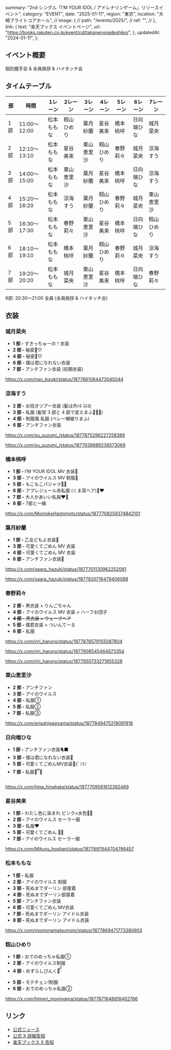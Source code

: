   summary: "2nd シングル「I’M YOUR IDOL / アドレナリンゲーム」リリースイベント",
  category: "EVENT",
  date: "2025-01-11",
  region: "東京",
  location: "大崎ブライトコアホール",
  // image: {
  //   path: "/events/2025/",
  //   ref: "",
  // },
  link: {
    text: "楽天ブックス イベントページ",
    url: "https://books.rakuten.co.jp/event/cd/takanenonadeshiko/",
  },
  updatedAt: "2024-01-11",
};

## イベント概要

個別握手会 & 全員挨拶 & ハイタッチ会

## タイムテーブル

| 部  | 時間         | 1レーン    | 2レーン    | 3レーン    | 4レーン    | 5レーン  | 6レーン    | 7レーン    |
| --- | ------------ | ---------- | ---------- | ---------- | ---------- | -------- | ---------- | ---------- |
| 1部 | 11:00〜12:00 | 松本ももな | 籾山ひめり | 葉月紗蘭   | 星谷美来   | 橋本桃呼 | 日向端ひな | 城月菜央   |
| 2部 | 12:10〜13:10 | 松本ももな | 星谷美来   | 東山恵里沙 | 籾山ひめり | 春野莉々 | 城月菜央   | 涼海すう   |
| 3部 | 14:00〜15:00 | 松本ももな | 東山恵里沙 | 葉月紗蘭   | 星谷美来   | 橋本桃呼 | 日向端ひな | 涼海すう   |
| 4部 | 15:20〜16:20 | 松本ももな | 涼海すう   | 葉月紗蘭   | 籾山ひめり | 春野莉々 | 城月菜央   | 東山恵里沙 |
| 5部 | 16:30〜17:30 | 松本ももな | 春野莉々   | 東山恵里沙 | 星谷美来   | 橋本桃呼 | 日向端ひな | 籾山ひめり |
| 6部 | 18:10〜19:10 | 松本ももな | 橋本桃呼   | 葉月紗蘭   | 籾山ひめり | 春野莉々 | 城月菜央   | 涼海すう   |
| 7部 | 19:20〜20:20 | 松本ももな | 城月菜央   | 東山恵里沙 | 星谷美来   | 橋本桃呼 | 日向端ひな | 春野莉々   |

8部: 20:30〜21:00 全員 (全員挨拶 & ハイタッチ会)

## 衣装

### 城月菜央

- **1 部 -** すきっちゅーの！衣装
- **2 部 -** 秘密🤫♡
- **4 部 -** 秘密🤫♡
- **6 部 -** 僕は君になれない衣装
- **7 部 -** アンチファン衣装 (初期衣装)

https://x.com/nao_kizuki/status/1877661084473045044

### 涼海すう

- **2 部 -** お招きツアー衣装 (髪は外ﾊﾈ ｽﾙﾖ)
- **3 部 -** 私服 (髪型 3 部と 4 部で変えまふ💆🏻‍♀️)
- **4 部 -** 制服風 私服 (ベレー帽被りまふ)
- **6 部 -** アンチファン衣装

https://x.com/su_suzumi_/status/1877875296227258389

https://x.com/su_suzumi_/status/1877939889238573069

### 橋本桃呼

- **1 部 -** I’M YOUR IDOL MV 衣装🤍
- **3 部 -** アイのウイルス MV 制服🏫
- **5 部 -** もこもこパジャマ🐰🎀
- **6 部 -** アプレジュール赤私服 (くま耳ヘア)🧸❤️
- **7 部 -** 大人かあいい私服❤︎︎🍷
- **8 部 -** 7部と一緒

https://x.com/MomokoHashimoto/status/1877708259374842101

### 葉月紗蘭

- **1 部 -** 乙女どもよ衣装🤎
- **3 部 -** 可愛くてごめん MV 衣装
- **4 部 -** 可愛くてごめん MV 衣装
- **6 部 -** アンチファン衣装🌸

https://x.com/saara_hazuki/status/1877701130962252081

https://x.com/saara_hazuki/status/1877920716479406088

### 春野莉々

- **2 部 -** 黒衣装 × りんごちゃん
- **4 部 -** アイのウイルス MV 衣装 × ハーフお団子
- ~~**4 部 -** 黒衣装 × ウェーブヘア~~
- **5 部 -** 僕君衣装 × ついんてーる
- **6 部 -** 私服

https://x.com/riri_haruno/status/1877878579155087804

https://x.com/riri_haruno/status/1877908545464873354

https://x.com/riri_haruno/status/1877950733271855328

### 東山恵里沙

- **2 部 -** アンチファン
- **3 部 -** アイのウイルス
- **4 部 -** 私服①
- **5 部 -** 私服②
- **7 部 -** 私服③

https://x.com/erisahigasiyama/status/1877849475219091918

### 日向端ひな

- **1 部 -** アンチファン衣装🐈‍⬛
- **3 部 -** 僕は君になれない衣装🍋
- **5 部 -** 可愛くてごめんMV衣装💖ﾋﾟﾝｸﾉ
- **7 部 -** 私服🐰ྀི🩶

https://x.com/hina_hinahata/status/1877709581612392489

### 星谷美来

- **1 部 -** わたし色に染まれ ピンク×水色🩷🩵
- **2 部 -** アイのウイルス セーラー服
- **3 部 -** 私服❤️
- **5 部 -** 可愛くてごめん 🎀💗
- **7 部 -** アイのウイルス セーラー服

https://x.com/Mikuru_hositani/status/1877697944704766457

### 松本ももな

- **1 部 -** 私服
- **2 部 -** アイのウイルス 制服
- **3 部 -** 死ぬまでダーリン 部屋着
- **4 部 -** 死ぬまでダーリン部屋着
- **5 部 -** アンチファン衣装
- **6 部 -** 可愛くてごめん MV衣装
- **7 部 -** 死ぬまでダーリン アイドル衣装
- **8 部 -** 死ぬまでダーリン アイドル衣装

https://x.com/momonamatsumoto/status/1877869471773380903

### 籾山ひめり

- **1 部 -** おでのめっちゃ私服①
- **2 部 -** アイのウイルス制服
- **4 部 -** めずらしぴんく🎀ིྀ
- **5 部 -** モテチェン!制服
- **6 部 -** おでのめっちゃ私服②

https://x.com/himeri_momiyama/status/1877871648818462766

## リンク

- [公式ニュース](https://takanenonadeshiko.jp/?p=2863)
- [公式 X 詳細告知](https://x.com/takanenofficial/status/1857349224863813931)
- [楽天ブックス X 告知](https://x.com/rakutenbooks/status/1857348057668657282)
